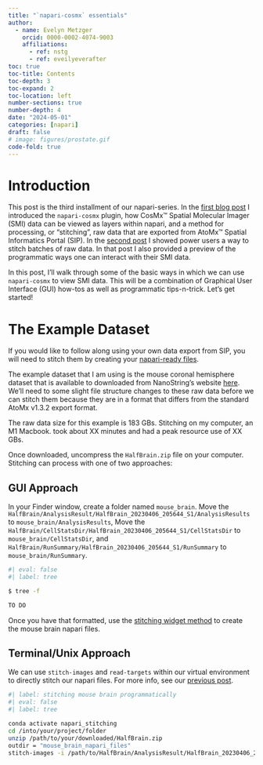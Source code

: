 ```yaml
---
title: "`napari-cosmx` essentials"
author:
  - name: Evelyn Metzger
    orcid: 0000-0002-4074-9003
    affiliations: 
      - ref: nstg
      - ref: eveilyeverafter
toc: true
toc-title: Contents
toc-depth: 3
toc-expand: 2
toc-location: left
number-sections: true
number-depth: 4
date: "2024-05-01"
categories: [napari]
draft: false
# image: figures/prostate.gif
code-fold: true
---
```


# Introduction 

This post is the third installment of our napari-series. In the [first blog post](../using-napari-for-cosmx-data/index.qmd){target="_blank"} I introduced the
`napari-cosmx` plugin, how CosMx&#8482; Spatial Molecular Imager (SMI) data
can be viewed as layers within napari, and a method for processing, 
or "stitching", raw data that are exported from AtoMx&#8482; Spatial Informatics
Portal (SIP). In the [second post](../napari-programmatically-stitching/stitching-programmatically.qmd){target="_blank"}
I showed power users a way to stitch batches of raw data. In that post I also
provided a preview of the programmatic ways one can interact with their SMI data.

In this post, I'll walk through some of the basic ways in which we can use `napari-cosmx`
to view SMI data. This will be a combination of Graphical User Interface (GUI)
how-tos as well as programmatic tips-n-trick. Let's get started!

# The Example Dataset

If you would like to follow along using your own data export from SIP, you will
need to stitch them by creating your [napari-ready files](../using-napari-for-cosmx-data/index.qmd#sec-napari-ready-files){target="_blank"}.

The example dataset that I am using is the mouse coronal hemisphere
dataset that is available to downloaded from NanoString's website [here](https://nanostring.com/products/cosmx-spatial-molecular-imager/ffpe-dataset/cosmx-smi-mouse-brain-ffpe-dataset/){target="blank"}. We'll need to some slight file structure changes
to these raw data before we can stitch them because they are in a format that differs from the standard
AtoMx v1.3.2 export format. 

::: {.callout-note}
The raw data size for this example is 183 GBs. Stitching on my computer, an M1 Macbook. took about
XX minutes and had a peak resource use of XX GBs.
:::

Once downloaded, uncompress the `HalfBrain.zip` file on your computer. Stitching
can process with one of two approaches:

<!-- ## Formatting the example data -->

<!-- The data come in a variety of formats though napari -->
<!-- is not one of them. We therefore must download the `Coronal Hemisphere Raw Data Export` and use the technique from [this blog post](../napari-programmatically-stitching/stitching-programmatically.qmd){target="_blank"} -->
<!-- to create the napari-ready files. We will also make use of the cell typing data from -->
<!-- the `Seurat Object`. -->

::: {.panel-tabset group="language"}

## GUI Approach

In your Finder window, create a folder named `mouse_brain`.  Move the `HalfBrain/AnalysisResult/HalfBrain_20230406_205644_S1/AnalysisResults` to `mouse_brain/AnalysisResults`, 
Move the `HalfBrain/CellStatsDir/HalfBrain_20230406_205644_S1/CellStatsDir` to `mouse_brain/CellStatsDir`, and `HalfBrain/RunSummary/HalfBrain_20230406_205644_S1/RunSummary` to `mouse_brain/RunSummary`.

```bash
#| eval: false
#| label: tree

$ tree -f

TO DO
```

Once you have that formatted, use the [stitching widget method](../using-napari-for-cosmx-data/index.qmd#sec-stitch-images){target="_blank"}
to create the mouse brain napari files.

## Terminal/Unix Approach

We can use `stitch-images` and `read-targets` within our virtual environment 
to directly stitch our napari files. For more info, see our
[previous post](../napari-programmatically-stitching/stitching-programmatically.qmd){target="_blank"}.


```bash
#| label: stitching mouse brain programmatically
#| eval: false
#| label: tree

conda activate napari_stitching
cd /into/your/project/folder
unzip /path/to/your/downloaded/HalfBrain.zip
outdir = "mouse_brain_napari_files"
stitch-images -i /path/to/HalfBrain/AnalysisResult/HalfBrain_20230406_205644_S1/AnalysisResults \ 



```



:::

